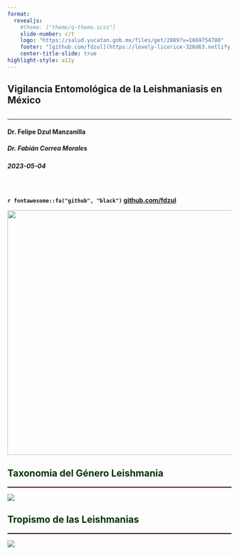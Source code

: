 ```yaml
---
format: 
  revealjs:
    #theme: ["theme/q-theme.scss"]
    slide-number: c/t
    logo: "https://salud.yucatan.gob.mx/files/get/2889?v=1669754780"
    footer: "[github.com/fdzul](https://lovely-licorice-326d63.netlify.app/talks/irs/#/)"
    center-title-slide: true
highlight-style: a11y
---
```


<h2>Vigilancia Entomológica de la Leishmaniasis en México<br></h2>

<h2>

</h2>

<hr>

<h4>Dr. Felipe Dzul Manzanilla</h4>

<h5>Dr. Fabián Correa Morales</h5>

<h3>

</h3>

<h5>2023-05-04</h5>

<br>

<h4>

`r fontawesome::fa("github", "black")` [github.com/fdzul](https://fdzul.github.io/web_site_fadm/)

![](ciclo_transmision.png){.absolute top="250" left="600" width="550"}

## [Taxonomia del Género Leishmania]{style="color:#003300;align-items: center"}
<hr style="height:2px;border-width:0;color:#330019;background-color:#330019">


![](genero_leish.png)

## [Tropismo de las Leishmanias]{style="color:#003300;align-items: center"}
<hr style="height:2px;border-width:0;color:#330019;background-color:#330019">

![](tropismo_leish.png)

